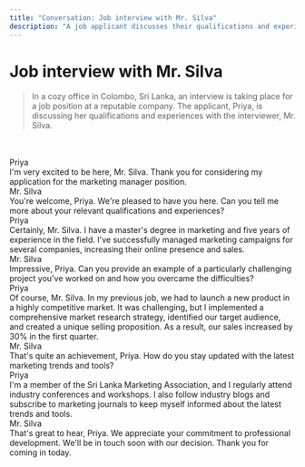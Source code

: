 ```yaml
---
title: "Conversation: Job interview with Mr. Silva"
description: "A job applicant discusses their qualifications and experiences for a position with an interviewer in Sri Lanka."
---
```



# Job interview with Mr. Silva

> In a cozy office in Colombo, Sri Lanka, an interview is taking place for a job position at a reputable company. The applicant, Priya, is discussing her qualifications and experiences with the interviewer, Mr. Silva.

<br/>

<AudioPlayer url="/sounds/conversations/11.mp3" />

<br/>

<div className="chat chat-start">
  <div className="chat-header">
    Priya
  </div>
  <div className="chat-bubble text-xl bg-[#171717] text-white">I'm very excited to be here, Mr. Silva. Thank you for considering my application for the marketing manager position.</div>
</div>
<div className="chat chat-end">
  <div className="chat-header">
    Mr. Silva
  </div>
  <div className="chat-bubble text-xl bg-accent text-white">You're welcome, Priya. We're pleased to have you here. Can you tell me more about your relevant qualifications and experiences?</div>
</div>
<div className="chat chat-start">
  <div className="chat-header">
    Priya
  </div>
  <div className="chat-bubble text-xl bg-[#171717] text-white">Certainly, Mr. Silva. I have a master's degree in marketing and five years of experience in the field. I've successfully managed marketing campaigns for several companies, increasing their online presence and sales.</div>
</div>
<div className="chat chat-end">
  <div className="chat-header">
    Mr. Silva
  </div>
  <div className="chat-bubble text-xl bg-accent text-white">Impressive, Priya. Can you provide an example of a particularly challenging project you've worked on and how you overcame the difficulties?</div>
</div>
<div className="chat chat-start">
  <div className="chat-header">
    Priya
  </div>
  <div className="chat-bubble text-xl bg-[#171717] text-white">Of course, Mr. Silva. In my previous job, we had to launch a new product in a highly competitive market. It was challenging, but I implemented a comprehensive market research strategy, identified our target audience, and created a unique selling proposition. As a result, our sales increased by 30% in the first quarter.</div>
</div>
<div className="chat chat-end">
  <div className="chat-header">
    Mr. Silva
  </div>
  <div className="chat-bubble text-xl bg-accent text-white">That's quite an achievement, Priya. How do you stay updated with the latest marketing trends and tools?</div>
</div>
<div className="chat chat-start">
  <div className="chat-header">
    Priya
  </div>
  <div className="chat-bubble text-xl bg-[#171717] text-white">I'm a member of the Sri Lanka Marketing Association, and I regularly attend industry conferences and workshops. I also follow industry blogs and subscribe to marketing journals to keep myself informed about the latest trends and tools.</div>
</div>
<div className="chat chat-end">
  <div className="chat-header">
    Mr. Silva
  </div>
  <div className="chat-bubble text-xl bg-accent text-white">That's great to hear, Priya. We appreciate your commitment to professional development. We'll be in touch soon with our decision. Thank you for coming in today.</div>
</div>